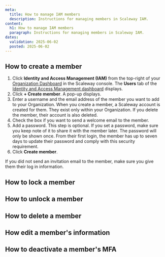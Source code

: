 ```yaml
---
meta:
  title: How to manage IAM members
  description: Instructions for managing members in Scaleway IAM.
content:
  h1: How to manage IAM members
  paragraph: Instructions for managing members in Scaleway IAM.
dates:
  validation: 2025-06-02
  posted: 2025-06-02
---
```


## How to create a member

1. Click **Identity and Access Management (IAM)** from the top-right of your [Organization Dashboard](https://console.scaleway.com/organization) in the Scaleway console. The **Users** tab of the [Identity and Access Management dashboard](https://console.scaleway.com/iam/users) displays.
2. Click **+ Create member**. A pop-up displays.
3. Enter a username and the email address of the member you want to add to your Organization.
    <Message type="important">
      When you create a member, a Scaleway account is created for them. They exist only within your Organization. If you delete the member, their account is also deleted.
    </Message>
4. Check the box if you want to send a welcome email to the member.
5. Add a password.
    <Message type="note">
      This step is optional. If you set a password, make sure you keep note of it to share it with the member later. The password will only be shown once. From their first login, the member has up to seven days to update their password and comply with this security requirement.
    </Message>
6. Click **Create member**.

If you did not send an invitation email to the member, make sure you give them their log in information.

## How to lock a member




## How to unlock a member

## How to delete a member

## How edit a member's information

## How to deactivate a member's MFA

